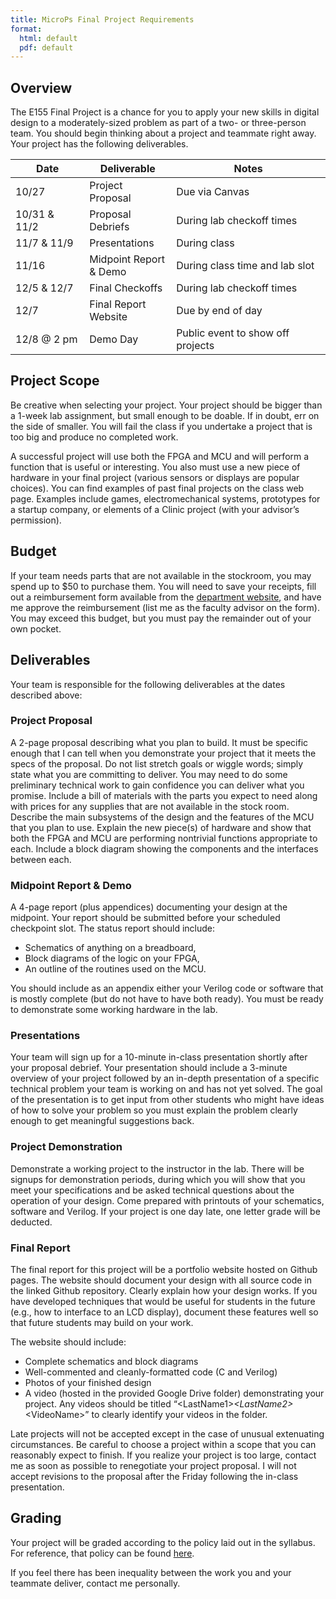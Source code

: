 ```yaml
---
title: MicroPs Final Project Requirements
format: 
  html: default
  pdf: default
---
```


## Overview

The E155 Final Project is a chance for you to apply your new skills in digital design to a moderately-sized problem as part of a two- or three-person team. You should begin thinking about a project and teammate right away. Your project has the following deliverables.

| Date         | Deliverable              | Notes                                         |
|-----------------|--------------------|-----------------------------------|
| 10/27        | Project Proposal         | Due via Canvas                                |
| 10/31 & 11/2 | Proposal Debriefs        | During lab checkoff times |
| 11/7 & 11/9  | Presentations            | During class                                  |
| 11/16        | Midpoint Report & Demo   | During class time and lab slot                |
| 12/5 & 12/7  | Final Checkoffs        | During lab checkoff times |
| 12/7         | Final Report Website | Due by end of day                             |
| 12/8 @ 2 pm  | Demo Day                 | Public event to show off projects             |

## Project Scope

Be creative when selecting your project. 
Your project should be bigger than a 1-week lab assignment, but small enough to be doable. 
If in doubt, err on the side of smaller. You will fail the class if you undertake a project that is too big and produce no completed work.

A successful project will use both the FPGA and MCU and will perform a function that is useful or interesting. 
You also must use a new piece of hardware in your final project (various sensors or displays are popular choices). 
You can find examples of past final projects on the class web page. Examples include games, electromechanical systems, prototypes for a startup company, or elements of a Clinic project (with your advisor's permission).

## Budget

If your team needs parts that are not available in the stockroom, you may spend up to \$50 to purchase them. 
You will need to save your receipts, fill out a reimbursement form available from the [department website](https://www.hmc.edu/engineering/current-student-information/department-forms/), and have me approve the reimbursement (list me as the faculty advisor on the form).
You may exceed this budget, but you must pay the remainder out of your own pocket.

## Deliverables

Your team is responsible for the following deliverables at the dates described above:

### Project Proposal

A 2-page proposal describing what you plan to build. It must be specific enough that I can tell when you demonstrate your project that it meets the specs of the proposal. 
Do not list stretch goals or wiggle words; simply state what you are committing to deliver. You may need to do some preliminary technical work to gain confidence you can deliver what you promise. 
Include a bill of materials with the parts you expect to need along with prices for any supplies that are not available in the stock room. 
Describe the main subsystems of the design and the features of the MCU that you plan to use.
Explain the new piece(s) of hardware and show that both the FPGA and MCU are performing nontrivial functions appropriate to each.
Include a block diagram showing the components and the interfaces between each.

### Midpoint Report & Demo

A 4-page report (plus appendices) documenting your design at the midpoint. 
Your report should be submitted before your scheduled checkpoint slot.
The status report should include:

-   Schematics of anything on a breadboard,
-   Block diagrams of the logic on your FPGA,
-   An outline of the routines used on the MCU.

You should include as an appendix either your Verilog code or software that is mostly complete (but do not have to have both ready). 
You must be ready to demonstrate some working hardware in the lab.

### Presentations

Your team will sign up for a 10-minute in-class presentation shortly after your proposal debrief. 
Your presentation should include a 3-minute overview of your project followed by an in-depth presentation of a specific technical problem your team is working on and has not yet solved. 
The goal of the presentation is to get input from other students who might have ideas of how to solve your problem so you must explain the problem clearly enough to get meaningful suggestions back.

### Project Demonstration

Demonstrate a working project to the instructor in the lab.
There will be signups for demonstration periods, during which you will show that you meet your specifications and be asked technical questions about the operation of your design. 
Come prepared with printouts of your schematics, software and Verilog. If your project is one day late, one letter grade will be deducted.

### Final Report

The final report for this project will be a portfolio website hosted on Github pages.
The website should document your design with all source code in the linked Github repository. 
Clearly explain how your design works. 
If you have developed techniques that would be useful for students in the future (e.g., how to interface to an LCD display), document these features well so that future students may build on your work. 

The website should include:

-   Complete schematics and block diagrams
-   Well-commented and cleanly-formatted code (C and Verilog)
-   Photos of your finished design
-   A video (hosted in the provided Google Drive folder) demonstrating your project. Any videos should be titled "\<LastName1\>*\<LastName2\>*\<VideoName\>" to clearly identify your videos in the folder.

Late projects will not be accepted except in the case of unusual extenuating circumstances. 
Be careful to choose a project within a scope that you can reasonably expect to finish. 
If you realize your project is too large, contact me as soon as possible to renegotiate your project proposal. 
I will not accept revisions to the proposal after the Friday following the in-class presentation.

## Grading

Your project will be graded according to the policy laid out in the syllabus. For reference, that policy can be found [here](/syllabus/index.qmd#grading).

If you feel there has been inequality between the work you and your teammate deliver, contact me personally.